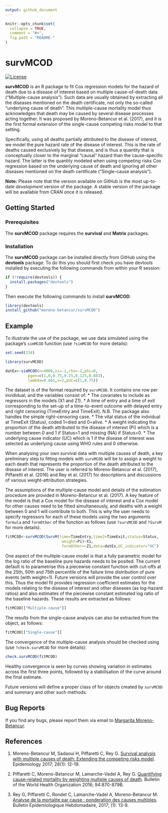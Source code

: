 ```yaml
---
output: github_document
---
```


<!-- README.md is generated from README.Rmd. Please edit that file -->

```r
knitr::opts_chunk$set(
  collapse = TRUE,
  comment = "#>",
  fig.path = "README-"
)
```

# survMCOD

[![License](https://img.shields.io/badge/License-GPL%20%28%3E=%203%29-brightgreen.svg)](http://www.gnu.org/licenses/gpl-3.0.html)

**survMCOD** is an R package to fit Cox regression models for the hazard of death due to a disease of interest 
based on multiple cause-of-death data ("Multiple-cause analysis"). Such data are usually obtained by extracting all the diseases mentioned on the death certificate, not only the so-called "underlying cause of death". This multiple-cause mortality model thus acknowledges that death may be caused by several disease processes acting together. It was proposed by Moreno-Betancur et al. (2017), and it is the first formal extension of the single-cause competing risks model to that setting.

Specifically, using all deaths partially attributed to the disease of interest, we model the pure hazard rate of the disease of interest. This is the rate of deaths caused exclusively by that disease, and is thus a quantity that is conceptually closer to the marginal "causal" hazard than the cause-specific hazard. The latter is the quantity modeled when using competing risks Cox regression based on the underlying cause of death and ignoring all other diseases mentioned on the death certificate ("Single-cause analysis").

**Note:** Please note that the version available on GitHub is the most up-to-date *development* version of the package. A stable version of the package will be available from CRAN once it is released.

## Getting Started

### Prerequisites

The **survMCOD** package requires the **survival** and **Matrix** packages.

### Installation

The **survMCOD** package can be installed directly from GitHub using the **devtools** package. To do this you should first check you have devtools installed by executing the following commands from within your R session:

```r
if (!require(devtools)) {
  install.packages("devtools")
}
```

Then execute the following commands to install **survMCOD**:

```r
library(devtools)
install_github("moreno-betancur/survMCOD")
```

## Example

To illustrate the use of the package, we use data simulated using the package's `simMCOD` function  (use `?simMCOD` for more details):
```r
set.seed(234)
```

```r
library(survMCOD)

datEx<-simMCOD(n=4000,xi=-1,rho=-2,phi=0,
          pgen=c(1,0,0.75,0.25,0.125,0.083),
          lambda=0.001,v=2,pUC=c(1,0.75))
```

The dataset is of the format required by `survMCOD`. It contains one row per invididual, and the variables consist of: 
* The covariates to include as regressors in the models (X1 and Z1).
* A time of entry and a time of exit corresponding to the set-up of a time-to-event outcome with delayed entry and right censoring (TimeEntry and TimeExit). N.B. The package also handles the simple right-censoring case. 
* The vital status of the indvidual at TimeExit (Status), coded 1=died and 0=alive.
* A weight indicating the proportion of the death attributed to the disease of interest (Pi) which is a number between 0 and 1 if Status=1 and missing (NA) if Status=0.
* The underlying cause indicator (UC) which is 1 if the disease of interest was selected as underlying cause using WHO rules and 0 otherwise.

When analysing your own survival data with multiple causes of death, a key preliminary step to fitting models with `survMCOD` will be to assign a weight to each death that represents the proportion of the death attributed to the disease of interest. The user is referred to Moreno-Betancur et al. (2017), Piffaretti et al. (2016) and Rey et al. (2017) for descriptions and discussions of various weight-attribution strategies.

The assumptions of the multiple-cause model and details of the estimation procedure are provided in Moreno-Betancur et al. (2017). A key feature of the model is that a Cox model for the disease of interest and a Cox model for other causes need to be fitted simultaneously, and deaths with a weight between 0 and 1 will contribute to both. This is why the user needs to specify regressors for each of these models using the two arguments `formula` and `formOther` of the function as follows (use `?survMCOD` and  `?SurvM` for more details).


```r
fitMCOD<-survMCOD(SurvM(time=TimeEntry,time2=TimeExit,status=Status,
                         weight=Pi)~X1,
                         formOther=~Z1,data=datEx,UC_indicator="UC")

```
One aspect of the multiple-cause model is that a fully parametric model for the log ratio of the
baseline pure hazards needs to be posited. The current default is to parametrise this
a piecewise constant function with cut-offs at the 25th, 50th and 75th percentile of the
failure time distribution of pure events (with weight=1). Future versions will provide
the user control over this. Thus the model fit provides regression coefficient estimates for the models relating to the disease of interest and other diseases (as log-hazard ratios) and also estimates of the piecewise constant estimated log ratio of the baseline hazards. These results are extracted as follows:


```r
fitMCOD[["Multiple-cause"]]

```
The results from the single-cause analysis can also be extracted from the object, as follows:

```r
fitMCOD[["Single-cause"]]

```

The convergence of the multiple-cause analysis should be checked using  (use `?check.survMCOD` for more details):

```r
check.survMCOD(fitMCOD)

```

Healthy convergence is seen by curves showing variation in estimates across the first three points, followed by a stabilisation of the curve around the final estimate.

Future versions will define a proper class of for objects created by `survMCOD` and summary and other such methods.

## Bug Reports

If you find any bugs, please report them via email to [Margarita Moreno-Betancur](mailto:margarita.moreno@mcri.edu.au).

## References

1. Moreno-Betancur M, Sadaoui H, Piffaretti C, Rey G. [Survival analysis with multiple causes of death:
Extending the competing risks model](http://journals.lww.com/epidem/Abstract/2017/01000/Survival_Analysis_with_Multiple_Causes_of_Death_.3.aspx). Epidemiology 2017; 28(1): 12-19.

2. Piffaretti C, Moreno-Betancur M, Lamarche-Vadel A, Rey G. [Quantifying cause-related mortality by
weighting multiple causes of death](http://cdrwww.who.int/bulletin/volumes/94/12/16-172189.pdf). Bulletin of the World Health Organization 2016; 94:870-879B.

3. Rey G, Piffaretti C, Rondet C, Lamarche-Vadel A, Moreno-Betancur M. [Analyse de la mortalite par cause :
ponderation des causes multiples](http://invs.santepubliquefrance.fr/beh/2017/1/pdf/2017_1_2.pdf). Bulletin Epidemiologique Hebdomadaire, 2017; (1): 13-9.
